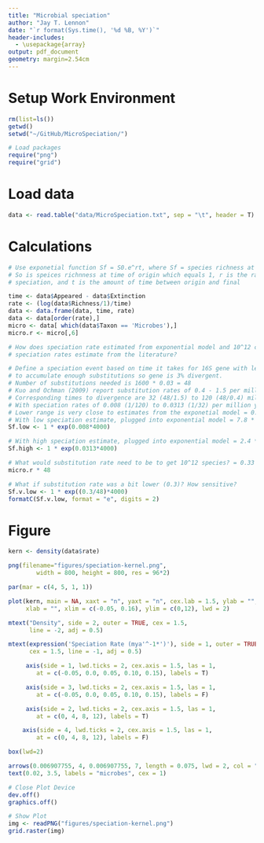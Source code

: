 ```yaml
---
title: "Microbial speciation"
author: "Jay T. Lennon"
date: "`r format(Sys.time(), '%d %B, %Y')`"
header-includes:
  - \usepackage{array}
output: pdf_document
geometry: margin=2.54cm
---
```


# Setup Work Environment

```r
rm(list=ls())
getwd()
setwd("~/GitHub/MicroSpeciation/")

# Load packages
require("png")
require("grid")
````

# Load data
```r
data <- read.table("data/MicroSpeciation.txt", sep = "\t", header = T)
```

# Calculations
```r
# Use exponetial function Sf = S0.e^rt, where Sf = species richness at time final,
# So is speices richnness at time of origin which equals 1, r is the rate of 
# speciation, and t is the amount of time between origin and final

time <- data$Appeared - data$Extinction
rate <- (log(data$Richness/1)/time)
data <- data.frame(data, time, rate)
data <- data[order(rate),] 
micro <- data[ which(data$Taxon == 'Microbes'),]
micro.r <- micro[,6]

# How does speciation rate estimated from exponential model and 10^12 compare to 
# speciation rates estimate from the literature?

# Define a speciation event based on time it takes for 16S gene with length 1600 bp 
# to accumulate enough substitutions so gene is 3% divergent. 
# Number of substitutions needed is 1600 * 0.03 = 48
# Kuo and Ochman (2009) report substitution rates of 0.4 - 1.5 per million yrs.
# Corresponding times to divergence are 32 (48/1.5) to 120 (48/0.4) million yr. 
# With speciation rates of 0.008 (1/120) to 0.0313 (1/32) per million yr.
# Lower range is very close to estimates from the exponetial model = 0.007 per million yr.
# With low speciation estimate, plugged into exponential model = 7.8 * 10^13
Sf.low <- 1 * exp(0.008*4000)

# With high speciation estimate, plugged into exponential model = 2.4 * 10^54
Sf.high <- 1 * exp(0.0313*4000)

# What would substitution rate need to be to get 10^12 species? = 0.33
micro.r * 48

# What if substitution rate was a bit lower (0.3)? How sensitive?
Sf.v.low <- 1 * exp((0.3/48)*4000)
formatC(Sf.v.low, format = "e", digits = 2)
```

# Figure
```r
kern <- density(data$rate) 

png(filename="figures/speciation-kernel.png",
        width = 800, height = 800, res = 96*2)

par(mar = c(4, 5, 1, 1))  

plot(kern, main = NA, xaxt = "n", yaxt = "n", cex.lab = 1.5, ylab = "",
     xlab = "", xlim = c(-0.05, 0.16), ylim = c(0,12), lwd = 2)

mtext("Density", side = 2, outer = TRUE, cex = 1.5, 
      line = -2, adj = 0.5)

mtext(expression('Speciation Rate (mya'^-1*')'), side = 1, outer = TRUE, 
      cex = 1.5, line = -1, adj = 0.5)

     axis(side = 1, lwd.ticks = 2, cex.axis = 1.5, las = 1,
        at = c(-0.05, 0.0, 0.05, 0.10, 0.15), labels = T)

     axis(side = 3, lwd.ticks = 2, cex.axis = 1.5, las = 1,
        at = c(-0.05, 0.0, 0.05, 0.10, 0.15), labels = F)

     axis(side = 2, lwd.ticks = 2, cex.axis = 1.5, las = 1,
        at = c(0, 4, 8, 12), labels = T)

    axis(side = 4, lwd.ticks = 2, cex.axis = 1.5, las = 1,
        at = c(0, 4, 8, 12), labels = F)

box(lwd=2)

arrows(0.006907755, 4, 0.006907755, 7, length = 0.075, lwd = 2, col = "Black")
text(0.02, 3.5, labels = "microbes", cex = 1)

# Close Plot Device
dev.off()
graphics.off()

# Show Plot
img <- readPNG("figures/speciation-kernel.png")
grid.raster(img)
```

